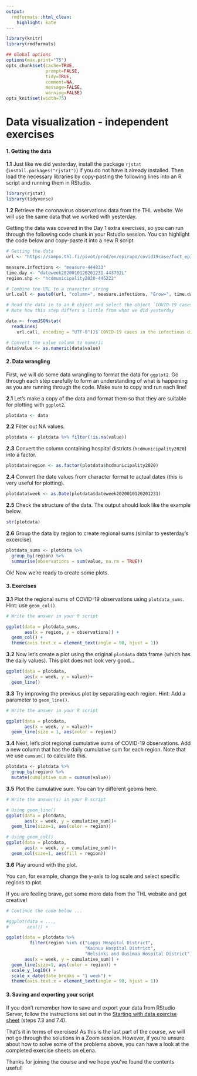 ```yaml
---
output:
  rmdformats::html_clean:
    highlight: kate
---
```



```r
library(knitr)
library(rmdformats)

## Global options
options(max.print="75")
opts_chunk$set(cache=TRUE,
               prompt=FALSE,
               tidy=TRUE,
               comment=NA,
               message=FALSE,
               warning=FALSE)
opts_knit$set(width=75)
```

# Data visualization - independent exercises

#### **1. Getting the data**

**1.1** Just like we did yesterday, install the package `rjstat` (`install.packages("rjstat")`) if you do not have it already installed. Then load the necessary libraries by copy-pasting the following lines into an R script and running them in RStudio.

```r
library(rjstat)
library(tidyverse)
```

**1.2** Retrieve the coronavirus observations data from the THL website. We will use the same data that we worked with yesterday.

Getting the data was covered in the Day 1 extra exercises, so you can run through the following code chunk in your Rstudio session. You can highlight the code below and copy-paste it into a new R script.

```r

# Getting the data
url <- "https://sampo.thl.fi/pivot/prod/en/epirapo/covid19case/fact_epirapo_covid19case.json?"

measure.infections <- "measure-444833"
time.day <- "dateweek2020010120201231-443702L"
region.shp <- "hcdmunicipality2020-445222"

# Combine the URL to a character string
url.call <- paste0(url, "column=", measure.infections, "&row=", time.day, "&row=", region.shp)

# Read the data in to an R object and select the object `COVID-19 cases in the infectious diseases registry`
# Note how this step differs a little from what we did yesterday

data <- fromJSONstat(
  readLines(
    url.call, encoding = "UTF-8"))$`COVID-19 cases in the infectious diseases registry`

# Convert the value column to numeric
data$value <- as.numeric(data$value)
```

#### **2. Data wrangling**

First, we will do some data wrangling to format the data for `ggplot2`. Go through each step carefully to form an understanding of what is happening as you are running through the code. Make sure to copy and run each line!

**2.1** Let's make a copy of the data and format them so that they are suitable for plotting with `ggplot2`.

```r
plotdata <- data
```

**2.2** Filter out NA values.

```r
plotdata <- plotdata %>% filter(!is.na(value))
```

**2.3** Convert the column containing hospital districts (`hcdmunicipality2020`) into a factor.

```r
plotdata$region <- as.factor(plotdata$hcdmunicipality2020)
```

**2.4** Convert the date values from character format to actual dates (this is very useful for plotting).

```r
plotdata$week <- as.Date(plotdata$dateweek2020010120201231)
```

**2.5** Check the structure of the data. The output should look like the example below.
```r
str(plotdata)
```

**2.6** Group the data by region to create regional sums (similar to yesterday's excercise).

```r
plotdata_sums <- plotdata %>%
  group_by(region) %>%
  summarise(observations = sum(value, na.rm = TRUE))
```

Ok! Now we're ready to create some plots.

#### **3. Exercises**

**3.1** Plot the regional sums of COVID-19 observations using `plotdata_sums`. Hint: use `geom_col()`.

```r
# Write the answer in your R script

ggplot(data = plotdata_sums,
       aes(x = region, y = observations)) +
  geom_col() +
  theme(axis.text.x = element_text(angle = 90, hjust = 1))
```

**3.2** Now let's create a plot using the original `plotdata` data frame (which has the daily values).
This plot does not look very good...

```r
ggplot(data = plotdata,
       aes(x = week, y = value))+
  geom_line()
```

**3.3** Try improving the previous plot by separating each region. Hint: Add a parameter to `geom_line()`.

```r
# Write the answer in your R script

ggplot(data = plotdata,
       aes(x = week, y = value))+
  geom_line(size = 1, aes(color = region))
```

**3.4** Next, let's plot regional cumulative sums of COVID-19 observations. Add a new column that has the daily cumulative sum for each region. Note that we use `cumsum()` to calculate this.

```r
plotdata <- plotdata %>%
  group_by(region) %>%
  mutate(cumulative_sum = cumsum(value))
```

**3.5** Plot the cumulative sum. You can try different geoms here.

```r
# Write the answer(s) in your R script

# Using geom_line()
ggplot(data = plotdata,
       aes(x = week, y = cumulative_sum))+
  geom_line(size=1, aes(color = region))

# Using geom_col()
ggplot(data = plotdata,
       aes(x = week, y = cumulative_sum))+
  geom_col(size=1, aes(fill = region))
```

**3.6** Play around with the plot.

You can, for example, change the y-axis to log scale and select specific regions to plot.

If you are feeling brave, get some more data from the THL website and get creative!

```r

# Continue the code below ...

#ggplot(data = ...,
#       aes()) +

ggplot(data = plotdata %>%
         filter(region %in% c("Lappi Hospital District",
                              "Kainuu Hospital District",
                              "Helsinki and Uusimaa Hospital District") & cumulative_sum > 0),
       aes(x = week, y = cumulative_sum)) +
  geom_line(size=1, aes(color = region)) +
  scale_y_log10() +
  scale_x_date(date_breaks = "1 week") +
  theme(axis.text.x = element_text(angle = 90, hjust = 1))
```

#### **3. Saving and exporting your script**

If you don't remember how to save and export your data from RStudio Server, follow the instructions set out in the [Starting with data exercise sheet](https://e-learn.csc.fi/mod/resource/view.php?id=574) (steps 7.3 and 7.4).

That's it in terms of exercises! As this is the last part of the course, we will not go through the solutions in a Zoom session. However, if you're unsure about how to solve some of the problems above, you can have a look at the completed exercise sheets on eLena.

Thanks for joining the course and we hope you've found the contents useful!